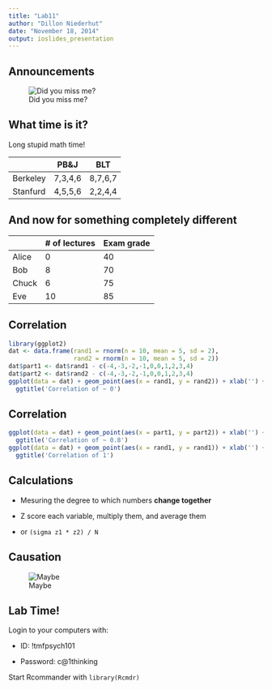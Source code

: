 ```yaml
---
title: "Lab11"
author: "Dillon Niederhut"
date: "November 18, 2014"
output: ioslides_presentation
---
```


## Announcements

![Did you miss me?](https://gs1.wac.edgecastcdn.net/8019B6/data.tumblr.com/7625ce09536eb8e5d568ff852e604070/tumblr_mziuuyGiCs1rd9fq5o1_400.gif)

## What time is it?

Long stupid math time!

|          | PB&J          | BLT         |
|----------|---------------|-------------|
| Berkeley | 7,3,4,6       | 8,7,6,7     |
| Stanfurd | 4,5,5,6       | 2,2,4,4     |

## And now for something completely different

|          | # of lectures | Exam grade  |
|----------|---------------|-------------|
| Alice    | 0             | 40          |
| Bob      | 8             | 70          |
| Chuck    | 6             | 75          |
| Eve      | 10            | 85          |

## Correlation

```r
library(ggplot2)
dat <- data.frame(rand1 = rnorm(n = 10, mean = 5, sd = 2),
                  rand2 = rnorm(n = 10, mean = 5, sd = 2))
dat$part1 <- dat$rand1 - c(-4,-3,-2,-1,0,0,1,2,3,4)
dat$part2 <- dat$rand2 - c(-4,-3,-2,-1,0,0,1,2,3,4)
ggplot(data = dat) + geom_point(aes(x = rand1, y = rand2)) + xlab('') + ylab('') +
  ggtitle('Correlation of ~ 0')
```

## Correlation

```r
ggplot(data = dat) + geom_point(aes(x = part1, y = part2)) + xlab('') + ylab('') +
  ggtitle('Correlation of ~ 0.8')
ggplot(data = dat) + geom_point(aes(x = rand1, y = rand1)) + xlab('') + ylab('') +
  ggtitle('Correlation of 1')
```

## Calculations

- Mesuring the degree to which numbers **change together**

- Z score each variable, multiply them, and average them

- or `(sigma z1 * z2) / N`

## Causation

![Maybe](http://imgs.xkcd.com/comics/correlation.png)

## Lab Time!

Login to your computers with:

- ID: !tmfpsych101

- Password: c@1thinking

Start Rcommander with `library(Rcmdr)`